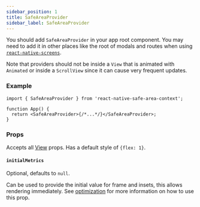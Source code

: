 ```yaml
---
sidebar_position: 1
title: SafeAreaProvider
sidebar_label: SafeAreaProvider
---
```


You should add `SafeAreaProvider` in your app root component. You may need to add it in other places like the root of modals and routes when using [`react-native-screens`](https://github.com/software-mansion/react-native-screens).

Note that providers should not be inside a `View` that is animated with `Animated` or inside a `ScrollView` since it can cause very frequent updates.

### Example

```tsx
import { SafeAreaProvider } from 'react-native-safe-area-context';

function App() {
  return <SafeAreaProvider>{/*...*/}</SafeAreaProvider>;
}
```

### Props

Accepts all [View](https://reactnative.dev/docs/view#props) props. Has a default style of `{flex: 1}`.

#### `initialMetrics`

Optional, defaults to `null`.

Can be used to provide the initial value for frame and insets, this allows rendering immediately. See [optimization](/docs/optimizations) for more information on how to use this prop.
